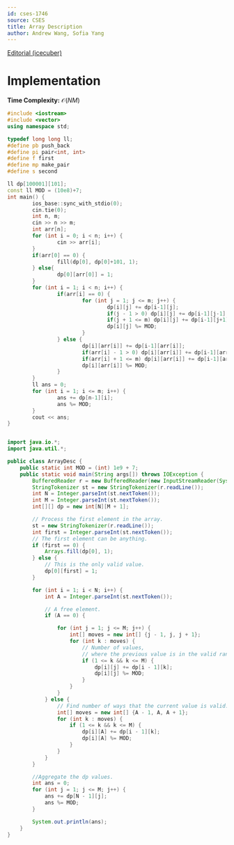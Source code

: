 ```yaml
---
id: cses-1746
source: CSES
title: Array Description
author: Andrew Wang, Sofia Yang
---
```


[Editorial (icecuber)](https://codeforces.com/blog/entry/70018)

# Implementation
**Time Complexity:** $\mathcal{O}(NM)$

<LanguageSection>

<CPPSection>

```cpp
#include <iostream>
#include <vector>
using namespace std;

typedef long long ll;
#define pb push_back
#define pi pair<int, int>
#define f first
#define mp make_pair
#define s second

ll dp[100001][101];
const ll MOD = (10e8)+7;
int main() {
		ios_base::sync_with_stdio(0);
		cin.tie(0);
		int n, m;
		cin >> n >> m;
		int arr[n];
		for (int i = 0; i < n; i++) {
				cin >> arr[i];
		}
		if(arr[0] == 0) {
				fill(dp[0], dp[0]+101, 1);
		} else{
				dp[0][arr[0]] = 1;
		}
		for (int i = 1; i < n; i++) {
				if(arr[i] == 0) {
						for (int j = 1; j <= m; j++) {
								dp[i][j] += dp[i-1][j];
								if(j - 1 > 0) dp[i][j] += dp[i-1][j-1];
								if(j + 1 <= m) dp[i][j] += dp[i-1][j+1];
								dp[i][j] %= MOD;
						}
				} else {
						dp[i][arr[i]] += dp[i-1][arr[i]];
						if(arr[i] - 1 > 0) dp[i][arr[i]] += dp[i-1][arr[i]-1];
						if(arr[i] + 1 <= m) dp[i][arr[i]] += dp[i-1][arr[i]+1];
						dp[i][arr[i]] %= MOD;
				}
		}
		ll ans = 0;
		for (int i = 1; i <= m; i++) {
				ans += dp[n-1][i];
				ans %= MOD;
		}
		cout << ans;
}
```
</CPPSection>

<JavaSection>

```java

import java.io.*;
import java.util.*;

public class ArrayDesc {
	public static int MOD = (int) 1e9 + 7;
	public static void main(String args[]) throws IOException {
		BufferedReader r = new BufferedReader(new InputStreamReader(System.in));
		StringTokenizer st = new StringTokenizer(r.readLine());
		int N = Integer.parseInt(st.nextToken());
		int M = Integer.parseInt(st.nextToken());
		int[][] dp = new int[N][M + 1];

		// Process the first element in the array. 
		st = new StringTokenizer(r.readLine());
		int first = Integer.parseInt(st.nextToken());
		// The first element can be anything.
		if (first == 0) {
			Arrays.fill(dp[0], 1);
		} else {
			// This is the only valid value.
			dp[0][first] = 1;
		}

		for (int i = 1; i < N; i++) {
			int A = Integer.parseInt(st.nextToken());

			// A free element.
			if (A == 0) {

				for (int j = 1; j <= M; j++) {
					int[] moves = new int[] {j - 1, j, j + 1};
					for (int k : moves) {
						// Number of values,
						// where the previous value is in the valid range.
						if (1 <= k && k <= M) {
							dp[i][j] += dp[i - 1][k];
							dp[i][j] %= MOD;
						}
					}
				}
			} else {
				// Find number of ways that the current value is valid.
				int[] moves = new int[] {A - 1, A, A + 1};
				for (int k : moves) {
					if (1 <= k && k <= M) {
						dp[i][A] += dp[i - 1][k];
						dp[i][A] %= MOD;
					}
				}
			}
		}

		//Aggregate the dp values.
		int ans = 0;
		for (int j = 1; j <= M; j++) {
			ans += dp[N - 1][j];
			ans %= MOD;
		}

		System.out.println(ans);
	}
}
```

</JavaSection>

</LanguageSection>
